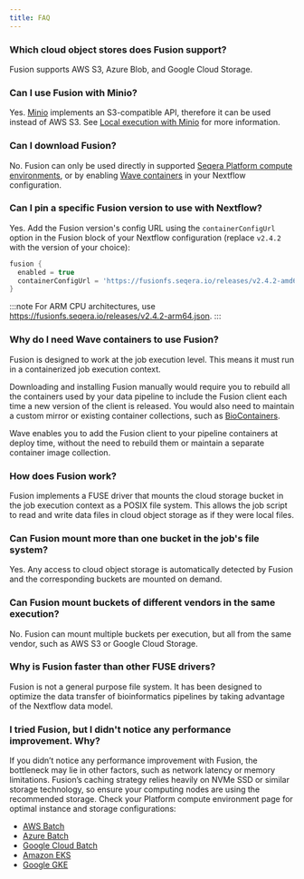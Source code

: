 ```yaml
---
title: FAQ
---
```


### Which cloud object stores does Fusion support?

Fusion supports AWS S3, Azure Blob, and Google Cloud Storage.

### Can I use Fusion with Minio?

Yes. [Minio](https://min.io/) implements an S3-compatible API, therefore it can be used instead of AWS S3. See [Local execution with Minio](https://www.nextflow.io/docs/latest/fusion.html#local-execution-with-minio) for more information.

### Can I download Fusion?

No. Fusion can only be used directly in supported [Seqera Platform compute environments](https://docs.seqera.io/platform/latest/compute-envs/overview), or by enabling [Wave containers](https://docs.seqera.io/wave) in your Nextflow configuration.

### Can I pin a specific Fusion version to use with Nextflow?

Yes. Add the Fusion version's config URL using the `containerConfigUrl` option in the Fusion block of your Nextflow configuration (replace `v2.4.2` with the version of your choice):

```groovy
fusion {
  enabled = true
  containerConfigUrl = 'https://fusionfs.seqera.io/releases/v2.4.2-amd64.json' 
}
```

:::note
For ARM CPU architectures, use https://fusionfs.seqera.io/releases/v2.4.2-arm64.json. 
:::

### Why do I need Wave containers to use Fusion?

Fusion is designed to work at the job execution level. This means it must run in a containerized job execution context.

Downloading and installing Fusion manually would require you to rebuild all the containers used by your data pipeline to include the Fusion client each time a new version of the client is released. You would also need to maintain a custom mirror or existing container
collections, such as [BioContainers](https://biocontainers.pro/).

Wave enables you to add the Fusion client to your pipeline containers at deploy time, without the need to rebuild them or
maintain a separate container image collection.

### How does Fusion work?

Fusion implements a FUSE driver that mounts the cloud storage bucket in the job execution context as
a POSIX file system. This allows the job script to read and write data files in cloud object storage as if they were local files.

### Can Fusion mount more than one bucket in the job's file system?

Yes. Any access to cloud object storage is automatically detected by Fusion and the corresponding buckets are mounted
on demand.

### Can Fusion mount buckets of different vendors in the same execution?

No. Fusion can mount multiple buckets per execution, but all from the same vendor, such as AWS S3 or Google Cloud Storage.

### Why is Fusion faster than other FUSE drivers?

Fusion is not a general purpose file system. It has been designed to optimize the data transfer of bioinformatics pipelines by taking advantage of the Nextflow data model.

### I tried Fusion, but I didn't notice any performance improvement. Why?

If you didn’t notice any performance improvement with Fusion, the bottleneck may lie in other factors, such as network latency or memory limitations. Fusion’s caching strategy relies heavily on NVMe SSD or similar storage technology, so ensure your computing nodes are using the recommended storage. Check your Platform compute environment page for optimal instance and storage configurations:

- [AWS Batch](https://docs.seqera.io/platform/latest/compute-envs/aws-batch)
- [Azure Batch](https://docs.seqera.io/platform/latest/compute-envs/azure-batch)
- [Google Cloud Batch](https://docs.seqera.io/platform/latest/compute-envs/google-cloud-batch)
- [Amazon EKS](https://docs.seqera.io/platform/latest/compute-envs/eks)
- [Google GKE](https://docs.seqera.io/platform/latest/compute-envs/gke)
